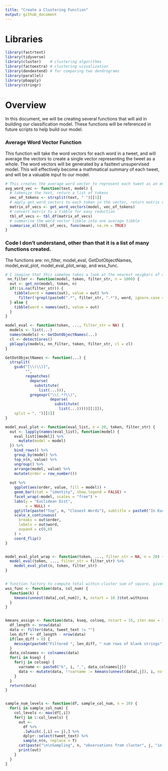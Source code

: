 ```yaml
---
title: "Create a Clustering Function"
output: github_document
---
```


# Libraries
```r
library(fastrtext)
library(tidyverse)
library(cluster)    # clustering algorithms
library(factoextra) # clustering visualization
library(dendextend) # for comparing two dendrograms
library(parallel)
library(pbapply)
library(stringr)
```

# Overview
In this document, we will be creating several functions that will aid in building our classification model. These functions will be referenced in future scripts to help build our model.

### Average Word Vector Function
This function will take the word vectors for each word in a tweet, and will average the vectors to create a single vector representing the tweet as a whole. The word vectors will be generated by a fasttext unsupervised model. This will effectively become a mathmatical summary of each tweet, and will be a valuable input to our model.
```r
# This creates the average word vector to represent each tweet as an embedding vector
avg_word_vec <- function(text, model) {
  # tokenize the text, return a list of tokens
  vec_of_tokens <- strsplit(text, " ")[[1]]
  # apply get_word_vectors to each token in the vector, return matrix of word vecs
  matrix_of_vecs <- get_word_vectors(model, vec_of_tokens)
  # convert matrix to a tibble for easy reduction
  tbl_of_vecs <- tbl_df(matrix_of_vecs) 
  # summarise the word vector tibble into one average tibble
  summarise_all(tbl_of_vecs, funs(mean), na.rm = TRUE)
}
```

### Code I don't understand, other than that it is a list of many functions created. 
The functions are: nn_filter, model_eval, GetDotObjectNames, model_eval_plot, model_eval_plot_wrap, and wss_func.
```r
# I imagine that this somehow takes a look at the nearest neigbors of a single word, or a tweet vector?
 nn_filter <- function(model, token, filter_str, n = 1000) {
  out <- get_nn(model, token, n)
  if(!is.na(filter_str)) {
    tibble(word = names(out), value = out) %>% 
      filter(!grepl(paste0(".*", filter_str, ".*"), word, ignore.case = T))
  } else {
    tibble(word = names(out), value = out)
  }
}

model_eval <- function(token, ..., filter_str = NA) {
  models <- list(...)
  names(models) <- GetDotObjectNames(...)
  cl <- detectCores()
  pblapply(models, nn_filter, token, filter_str, cl = cl)
}

GetDotObjectNames <- function(...) {
  strsplit(
    gsub("[\\(\\)]", 
         "", 
         regmatches(
           deparse(
             substitute(
               list(...))), 
           gregexpr("\\(.*?\\)", 
                    deparse(
                      substitute(
                        list(...)))))[[1]]), 
    split = ", ")[[1]]
}

model_eval_plot <- function(eval_list, n = 20, token, filter_str) {
  out <- lapply(names(eval_list), function(model) {
    eval_list[[model]] %>% 
      mutate(model = model)
  }) %>% 
    bind_rows() %>% 
    group_by(model) %>% 
    top_n(n, value) %>% 
    ungroup() %>% 
    arrange(model, value) %>% 
    mutate(order = row_number())
  
  out %>% 
    ggplot(aes(order, value, fill = model)) +
    geom_bar(stat = "identity", show.legend = FALSE) +
    facet_wrap(~model, scales = "free") +
    labs(y = "Euclidean Dist",
         x = NULL) +
    ggtitle(paste("Top", n, "Closest Words"), subtitle = paste0("In Euclidean Distance from '", token, "'", ifelse(missing(filter_str) || is.na(filter_str), "", paste0(" with '",filter_str,"' filtered out")))) +
    scale_x_continuous(
      breaks = out$order,
      labels = out$word,
      expand = c(0,0)
    ) +
    coord_flip()
}


model_eval_plot_wrap <- function(token, ..., filter_str = NA, n = 20) {
  model_eval(token, ..., filter_str = filter_str) %>% 
    model_eval_plot(n, token, filter_str)
}


# function factory to compute total within-cluster sum of square, given a list column number
wss_func <- function(data, col_num) {
  function(k) {
    kmeans(unnest(data[,col_num]), k, nstart = 10 )$tot.withinss
  }
}


kmeans_assign <- function(data, kseq, colseq, nstart = 15, iter.max = 30) {
  df_length <- nrow(data)
  data <- filter(data, tweet_text != "")
  len_diff <- df_length - nrow(data)
  if(len_diff > 0) {
    message(paste0("Filtered ", len_diff, " num rows of blank strings"))
  }
  data_colnames <- colnames(data)
  for(i in kseq) {
    for(j in colseq) {
      varname <- paste0("k", i, "_", data_colnames[j])
      data <- mutate(data, !!varname := kmeans(unnest(data[,j]), i, nstart = nstart, iter.max = iter.max)$cluster)
    }
  }
  return(data)
}


sample_num_levels <- function(df, sample_col_num, n = 20) {
  for(i in sample_col_num) {
    col_levels <- max(df[,i])
    for(j in 1:col_levels) {
      out <- 
        df %>% 
        .[which(.[,i] == j),] %>% 
        dplyr::select(tweet_text) %>% 
        sample_n(n, replace = T)
      cat(paste("\n\nSampling", n, "observations from cluster", j, "in column ", colnames(df)[i],"\n\n"))
      print(out)
    }
  }
}
```


